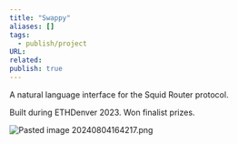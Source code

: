 ```yaml
---
title: "Swappy"
aliases: []
tags:
  - publish/project
URL:
related:
publish: true
---
```




A natural language interface for the Squid Router protocol.

Built during ETHDenver 2023. Won finalist prizes.

<img src="/images/Pasted image 20240804164217.png" alt="Pasted image 20240804164217.png" className="max-w-full h-auto border border-gray-700 my-3 rounded" />